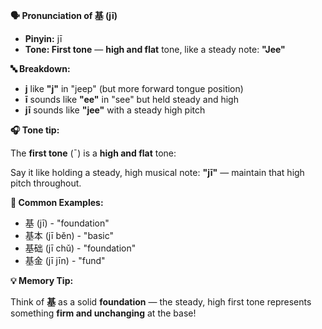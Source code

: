 **🗣️ Pronunciation of 基 (jī)**

- **Pinyin:** jī
- **Tone: First tone** — **high and flat** tone, like a steady note: **"Jee"**

**🔤 Breakdown:**

- **j** like **"j"** in "jeep" (but more forward tongue position)
- **ī** sounds like **"ee"** in "see" but held steady and high
- **jī** sounds like **"jee"** with a steady high pitch

**🎧 Tone tip:**

The **first tone** (ˉ) is a **high and flat** tone:

Say it like holding a steady, high musical note: **"jī"** — maintain that high pitch throughout.

**📝 Common Examples:**

- 基 (jī) - "foundation"
- 基本 (jī běn) - "basic"
- 基础 (jī chǔ) - "foundation"
- 基金 (jī jīn) - "fund"

**💡 Memory Tip:**

Think of **基** as a solid **foundation** — the steady, high first tone represents something **firm
and unchanging** at the base!
